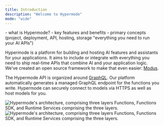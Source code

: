 ```yaml
---
title: Introduction
description: "Welcome to Hypermode"
mode: "wide"
---
```


<Warning>
  - what is Hypermode? - key features and benefits - primary concepts (project,
  deployment, API, hosting, storage "everything you need to run your AI APIs")
</Warning>

Hypermode is a platform for building and hosting AI features and assistants for your applications. It aims to include or integrate with everything you need to ship real-time APIs that combine AI and your application logic. We've created an open source framework to make that even easier: [Modus](github.com/hypermodeinc/modus). 

The Hypermode API is organized around [GraphQL](https://graphql.org/learn/). Our platform automatically generates a managed GraphQL endpoint for the functions you write. Hypermode can securely connect to models via HTTPS as well as host models for you.

<Frame>
  <img
    className="block dark:hidden"
    src="/images/logical-layout.png"
    alt="Hypermode's architecture, comprising three layers Functions, Functions SDK, and Runtime Services comprising the three layers."
  />
  <img
    className="hidden dark:block"
    src="/images/logical-layout.png"
    alt="Hypermode's architecture, comprising three layers Functions, Functions SDK, and Runtime Services comprising the three layers."
  />
</Frame>
